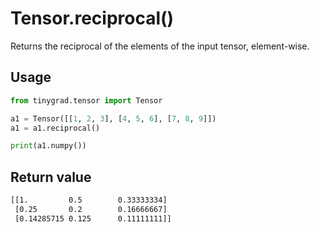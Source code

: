 # Tensor.reciprocal()

Returns the reciprocal of the elements of the input tensor, element-wise.

## Usage
```python copy
from tinygrad.tensor import Tensor

a1 = Tensor([[1, 2, 3], [4, 5, 6], [7, 8, 9]])
a1 = a1.reciprocal()

print(a1.numpy())
```

## Return value
```bash
[[1.         0.5        0.33333334]
 [0.25       0.2        0.16666667]
 [0.14285715 0.125      0.11111111]]
```